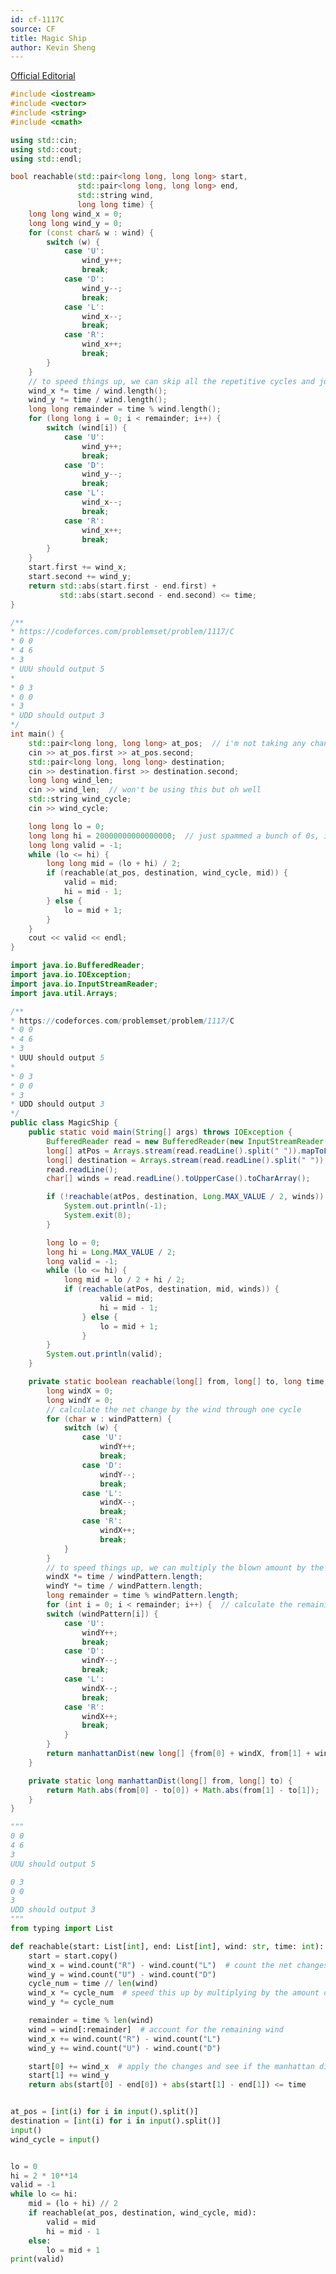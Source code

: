 ```yaml
---
id: cf-1117C
source: CF
title: Magic Ship
author: Kevin Sheng
---
```


[Official Editorial](https://codeforces.com/blog/entry/65365)

<LanguageSection>

<CPPSection>

```cpp
#include <iostream>
#include <vector>
#include <string>
#include <cmath>

using std::cin;
using std::cout;
using std::endl;

bool reachable(std::pair<long long, long long> start,
			   std::pair<long long, long long> end,
			   std::string wind,
			   long long time) {
	long long wind_x = 0;
	long long wind_y = 0;
	for (const char& w : wind) {
		switch (w) {
			case 'U':
				wind_y++;
				break;
			case 'D':
				wind_y--;
				break;
			case 'L':
				wind_x--;
				break;
			case 'R':
				wind_x++;
				break;
		}
	}
	// to speed things up, we can skip all the repetitive cycles and just multiply by the total complete amount of cycles
	wind_x *= time / wind.length();
	wind_y *= time / wind.length();
	long long remainder = time % wind.length();
	for (long long i = 0; i < remainder; i++) {
		switch (wind[i]) {
			case 'U':
				wind_y++;
				break;
			case 'D':
				wind_y--;
				break;
			case 'L':
				wind_x--;
				break;
			case 'R':
				wind_x++;
				break;
		}
	}
	start.first += wind_x;
	start.second += wind_y;
	return std::abs(start.first - end.first) +
		   std::abs(start.second - end.second) <= time;
}

/**
* https://codeforces.com/problemset/problem/1117/C
* 0 0
* 4 6
* 3
* UUU should output 5
*
* 0 3
* 0 0
* 3
* UDD should output 3
*/
int main() {
	std::pair<long long, long long> at_pos;  // i'm not taking any chances with integer overflow
	cin >> at_pos.first >> at_pos.second;
	std::pair<long long, long long> destination;
	cin >> destination.first >> destination.second;
	long long wind_len;
	cin >> wind_len;  // won't be using this but oh well
	std::string wind_cycle;
	cin >> wind_cycle;

	long long lo = 0;
	long long hi = 20000000000000000;  // just spammed a bunch of 0s, it should be long enough
	long long valid = -1;
	while (lo <= hi) {
		long long mid = (lo + hi) / 2;
		if (reachable(at_pos, destination, wind_cycle, mid)) {
			valid = mid;
			hi = mid - 1;
		} else {
			lo = mid + 1;
		}
	}
	cout << valid << endl;
}
```

</CPPSection>

<JavaSection>

```java
import java.io.BufferedReader;
import java.io.IOException;
import java.io.InputStreamReader;
import java.util.Arrays;

/**
* https://codeforces.com/problemset/problem/1117/C
* 0 0
* 4 6
* 3
* UUU should output 5
*
* 0 3
* 0 0
* 3
* UDD should output 3
*/
public class MagicShip {
	public static void main(String[] args) throws IOException {
		BufferedReader read = new BufferedReader(new InputStreamReader(System.in));
		long[] atPos = Arrays.stream(read.readLine().split(" ")).mapToLong(Long::parseLong).toArray();
		long[] destination = Arrays.stream(read.readLine().split(" ")).mapToLong(Long::parseLong).toArray();
		read.readLine();
		char[] winds = read.readLine().toUpperCase().toCharArray();

		if (!reachable(atPos, destination, Long.MAX_VALUE / 2, winds)) {
			System.out.println(-1);
			System.exit(0);
		}

		long lo = 0;
		long hi = Long.MAX_VALUE / 2;
		long valid = -1;
		while (lo <= hi) {
			long mid = lo / 2 + hi / 2;
			if (reachable(atPos, destination, mid, winds)) {
					valid = mid;
					hi = mid - 1;
				} else {
					lo = mid + 1;
				}
		}
		System.out.println(valid);
	}

	private static boolean reachable(long[] from, long[] to, long time, char[] windPattern) {
		long windX = 0;
		long windY = 0;
		// calculate the net change by the wind through one cycle
		for (char w : windPattern) {
			switch (w) {
				case 'U':
					windY++;
					break;
				case 'D':
					windY--;
					break;
				case 'L':
					windX--;
					break;
				case 'R':
					windX++;
					break;
			}
		}
		// to speed things up, we can multiply the blown amount by the complete cycle amount
		windX *= time / windPattern.length;
		windY *= time / windPattern.length;
		long remainder = time % windPattern.length;
		for (int i = 0; i < remainder; i++) {  // calculate the remaining wind
		switch (windPattern[i]) {
			case 'U':
				windY++;
				break;
			case 'D':
				windY--;
				break;
			case 'L':
				windX--;
				break;
			case 'R':
				windX++;
				break;
			}
		}
		return manhattanDist(new long[] {from[0] + windX, from[1] + windY}, to) <= time;
	}

	private static long manhattanDist(long[] from, long[] to) {
		return Math.abs(from[0] - to[0]) + Math.abs(from[1] - to[1]);
	}
}
```

</JavaSection>

<PySection>

```py
"""
0 0
4 6
3
UUU should output 5

0 3
0 0
3
UDD should output 3
"""
from typing import List

def reachable(start: List[int], end: List[int], wind: str, time: int):
	start = start.copy()
	wind_x = wind.count("R") - wind.count("L")  # count the net changes after one wind cycle
	wind_y = wind.count("U") - wind.count("D")
	cycle_num = time // len(wind)
	wind_x *= cycle_num  # speed this up by multiplying by the amount of complete cycles in the time
	wind_y *= cycle_num

	remainder = time % len(wind)
	wind = wind[:remainder]  # account for the remaining wind
	wind_x += wind.count("R") - wind.count("L")
	wind_y += wind.count("U") - wind.count("D")

	start[0] += wind_x  # apply the changes and see if the manhattan distance is less than the time
	start[1] += wind_y
	return abs(start[0] - end[0]) + abs(start[1] - end[1]) <= time


at_pos = [int(i) for i in input().split()]
destination = [int(i) for i in input().split()]
input()
wind_cycle = input()


lo = 0
hi = 2 * 10**14
valid = -1
while lo <= hi:
	mid = (lo + hi) // 2
	if reachable(at_pos, destination, wind_cycle, mid):
		valid = mid
		hi = mid - 1
	else:
		lo = mid + 1
print(valid)
```

</PySection>

</LanguageSection>
